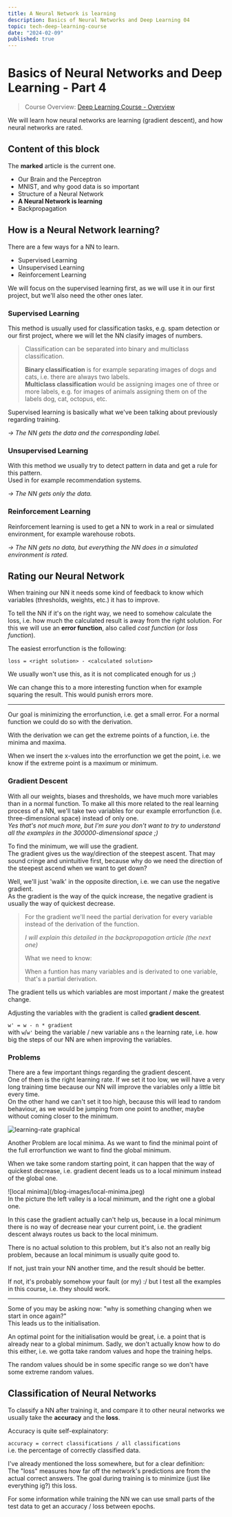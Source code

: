 ```yaml
---
title: A Neural Network is learning
description: Basics of Neural Networks and Deep Learning 04
topic: tech-deep-learning-course
date: "2024-02-09"
published: true
---
```


# Basics of Neural Networks and Deep Learning - Part 4

> Course Overview: [Deep Learning Course - Overview](/blog/deep-learning-course)

We will learn how neural networks are learning (gradient descent),
and how neural networks are rated.

## Content of this block
The **marked** article is the current one.

- Our Brain and the Perceptron
- MNIST, and why good data is so important
- Structure of a Neural Network
- **A Neural Network is learning**
- Backpropagation

## How is a Neural Network learning?

There are a few ways for a NN to learn.
 - Supervised Learning
 - Unsupervised Learning
 - Reinforcement Learning

We will focus on the supervised learning first, 
as we will use it in our first project, 
but we'll also need the other ones later.

### Supervised Learning

This method is usually used for classification tasks, 
e.g. spam detection or our first project, 
where we will let the NN clasify images of numbers.

> Classification can be separated into binary and multiclass classification.
>
> **Binary classification** is for example separating images of dogs and cats, 
> i.e. there are always two labels.  
> **Multiclass classification** would be assigning images one of three or more labels,
> e.g. for images of animals assigning them on of the labels dog, cat, octopus, etc.

Supervised learning is basically what we've been talking about previously regarding training.

*-> The NN gets the data and the corresponding label.*

### Unsupervised Learning

With this method we usually try to detect pattern in data 
and get a rule for this pattern.  
Used in for example recommendation systems. 

*-> The NN gets only the data.*

### Reinforcement Learning

Reinforcement learning is used to get a NN to work in a real or simulated environment,
for example warehouse robots.

*-> The NN gets no data, but everything the NN does in a simulated environment is rated.*

## Rating our Neural Network

When training our NN it needs some kind of feedback 
to know which variables (thresholds, weights, etc.) it has to improve. 

To tell the NN if it's on the right way, we need to somehow calculate the loss,
i.e. how much the calculated result is away from the right solution.
For this we will use an **error function**, also called *cost function* (or *loss function*).

The easiest errorfunction is the following:

`loss = <right solution> - <calculated solution>`

We usually won't use this, as it is not complicated enough for us ;)

We can change this to a more interesting function when for example squaring the result.
This would punish errors more.

---

Our goal is minimizing the errorfunction, i.e. get a small error.
For a normal function we could do so with the derivation.

With the derivation we can get the extreme points of a function, 
i.e. the minima and maxima.

When we insert the x-values into the errorfunction we get the point,
i.e. we know if the extreme point is a maximum or minimum.

### Gradient Descent

With all our weights, biases and thresholds, we have much more variables than in a normal function.
To make all this more related to the real learning process of a NN, 
we'll take two variables for our example errorfunction (i.e. three-dimensional space)
instead of only one.  
*Yes that's not much more, but I'm sure you don't want to try to understand all the examples in the 300000-dimensional space ;)*

To find the minimum, we will use the gradient.  
The gradient gives us the way/direction of the steepest ascent.
That may sound cringe and unintuitive first, 
because why do we need the direction of the steepest ascend when we want to get down?

Well, we'll just 'walk' in the opposite direction, 
i.e. we can use the negative gradient.  
As the gradient is the way of the quick increase, the negative gradient is usually the way of quickest decrease.

> For the gradient we'll need the partial derivation for every variable instead of the derivation of the function.
>
> *I will explain this detailed in the backpropagation article (the next one)*
>
> What we need to know:
>
> When a funtion has many variables and is derivated to one variable, that's a partial derivation.

The gradient tells us which variables are most important / make the greatest change.

Adjusting the variables with the gradient is called **gradient descent**.

`w' = w - n * gradient`  
with `w`/`w'` being the variable / new variable ans `n` the learning rate, 
i.e. how big the steps of our NN are when improving the variables.


### Problems

There are a few important things regarding the gradient descent.  
One of them is the right learning rate.
If we set it too low, we will have a very long training time 
because our NN will improve the variables only a little bit every time.  
On the other hand we can't set it too high, because this will lead to random behaviour, 
as we would be jumping from one point to another, 
maybe without coming closer to the minimum.

![learning-rate graphical](/blog-images/learning-rate.png)

Another Problem are local minima.
As we want to find the minimal point of the full errorfunction we want to find the global minimum.

When we take some random starting point, it can happen that the way of quickest decrease, 
i.e. gradient decent leads us to a local minimum instead of the global one.

<div className="invert opacity-80">
![local minima](/blog-images/local-minima.jpeg)
</div>
In the picture the left valley is a local minimum, and the right one a global one.

In this case the gradient actually can't help us, 
because in a local minimum there is no way of decrease near your current point,
i.e. the gradient descent always routes us back to the local minimum.

There is no actual solution to this problem, but it's also not an really big problem,
because an local minimum is usually quite good to.

If not, just train your NN another time, and the result should be better.

If not, it's probably somehow your fault (or my) :/ 
but I test all the examples in this course, i.e. they should work.

---

Some of you may be asking now: 
"why is something changing when we start in once again?"  
This leads us to the initialisation.

An optimal point for the initialisation would be great, 
i.e. a point that is already near to a global minimum.
Sadly, we don't actually know how to do this either, 
i.e. we gotta take random values and hope the training helps.

The random values should be in some specific range so we don't have some extreme random values.

## Classification of Neural Networks

To classify a NN after training it, 
and compare it to other neural networks we usually take the **accuracy** and the **loss**.

Accuracy is quite self-explainatory:

`accuracy = correct classifications / all classifications`  
i.e. the percentage of correctly classified data.

I've already mentioned the loss somewhere, but for a clear definition:  
The "loss" measures how far off the network's predictions are from the actual correct answers. 
The goal during training is to minimize (just like everything ig?) this loss.


For some information while training the NN we can use small parts of the test data 
to get an accuracy / loss between epochs.